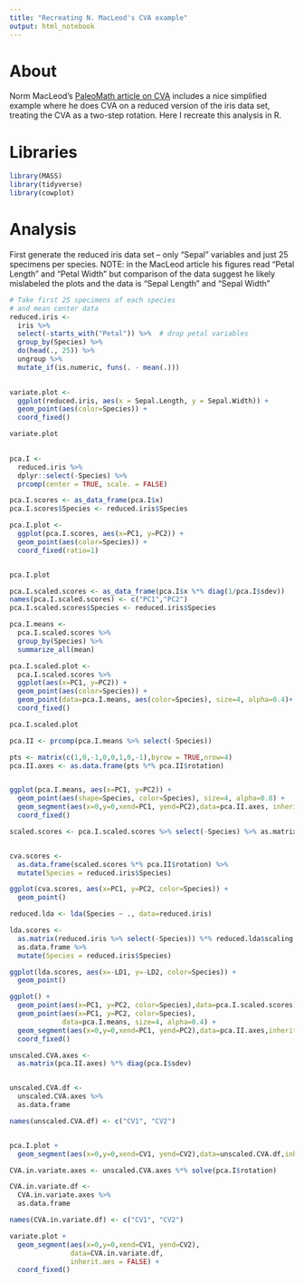 ```yaml
---
title: "Recreating N. MacLeod's CVA example"
output: html_notebook
---
```


# About

Norm MacLeod's [PaleoMath article on CVA](https://www.palass.org/sites/default/files/media/palaeomath_101/article_11/article_11.pdf) includes a nice simplified example where he does CVA on a reduced version of the iris data set, treating the CVA as a two-step rotation. Here I recreate this analysis in R.

# Libraries

```r
library(MASS)
library(tidyverse)
library(cowplot)
```

# Analysis

First generate the reduced iris data set -- only "Sepal" variables and just 25 specimens per species. NOTE: in the MacLeod article his figures read "Petal Length" and "Petal Width" but comparison of the data suggest he likely mislabeled the plots and the data is "Sepal Length" and "Sepal Width"


```r
# Take first 25 specimens of each species
# and mean center data
reduced.iris <-
  iris %>%
  select(-starts_with("Petal")) %>%  # drop petal variables
  group_by(Species) %>%
  do(head(., 25)) %>%
  ungroup %>%
  mutate_if(is.numeric, funs(. - mean(.)))
  

variate.plot <-
  ggplot(reduced.iris, aes(x = Sepal.Length, y = Sepal.Width)) + 
  geom_point(aes(color=Species)) +
  coord_fixed()

variate.plot
  
```


```r
pca.I <- 
  reduced.iris %>% 
  dplyr::select(-Species) %>%
  prcomp(center = TRUE, scale. = FALSE)

pca.I.scores <- as_data_frame(pca.I$x)
pca.I.scores$Species <- reduced.iris$Species

pca.I.plot <- 
  ggplot(pca.I.scores, aes(x=PC1, y=PC2)) + 
  geom_point(aes(color=Species)) +
  coord_fixed(ratio=1)


pca.I.plot
```

```r
pca.I.scaled.scores <- as_data_frame(pca.I$x %*% diag(1/pca.I$sdev))
names(pca.I.scaled.scores) <- c("PC1","PC2")
pca.I.scaled.scores$Species <- reduced.iris$Species

pca.I.means <-
  pca.I.scaled.scores %>%
  group_by(Species) %>%
  summarize_all(mean)

pca.I.scaled.plot <- 
  pca.I.scaled.scores %>%
  ggplot(aes(x=PC1, y=PC2)) + 
  geom_point(aes(color=Species)) +
  geom_point(data=pca.I.means, aes(color=Species), size=4, alpha=0.4)+
  coord_fixed()

pca.I.scaled.plot
```

```r
pca.II <- prcomp(pca.I.means %>% select(-Species))

pts <- matrix(c(1,0,-1,0,0,1,0,-1),byrow = TRUE,nrow=4)
pca.II.axes <- as.data.frame(pts %*% pca.II$rotation)


ggplot(pca.I.means, aes(x=PC1, y=PC2)) +
  geom_point(aes(shape=Species, color=Species), size=4, alpha=0.8) + 
  geom_segment(aes(x=0,y=0,xend=PC1, yend=PC2),data=pca.II.axes, inherit.aes = FALSE) +
  coord_fixed()
```


```r

scaled.scores <- pca.I.scaled.scores %>% select(-Species) %>% as.matrix


cva.scores <- 
  as.data.frame(scaled.scores %*% pca.II$rotation) %>%
  mutate(Species = reduced.iris$Species)

ggplot(cva.scores, aes(x=PC1, y=PC2, color=Species)) +
  geom_point()

```

```r
reduced.lda <- lda(Species ~ ., data=reduced.iris)

lda.scores <- 
  as.matrix(reduced.iris %>% select(-Species)) %*% reduced.lda$scaling %>%
  as.data.frame %>%
  mutate(Species = reduced.iris$Species)

ggplot(lda.scores, aes(x=-LD1, y=-LD2, color=Species)) +
  geom_point()
```


```r
ggplot() + 
  geom_point(aes(x=PC1, y=PC2, color=Species),data=pca.I.scaled.scores) +
  geom_point(aes(x=PC1, y=PC2, color=Species), 
             data=pca.I.means, size=4, alpha=0.4) +
  geom_segment(aes(x=0,y=0,xend=PC1, yend=PC2),data=pca.II.axes,inherit.aes = FALSE) +
  coord_fixed()
```

```r
unscaled.CVA.axes <- 
  as.matrix(pca.II.axes) %*% diag(pca.I$sdev) 


unscaled.CVA.df <-
  unscaled.CVA.axes %>%
  as.data.frame

names(unscaled.CVA.df) <- c("CV1", "CV2")


pca.I.plot + 
  geom_segment(aes(x=0,y=0,xend=CV1, yend=CV2),data=unscaled.CVA.df,inherit.aes = FALSE)
```

```r
CVA.in.variate.axes <- unscaled.CVA.axes %*% solve(pca.I$rotation)

CVA.in.variate.df <-
  CVA.in.variate.axes %>%
  as.data.frame

names(CVA.in.variate.df) <- c("CV1", "CV2")

variate.plot + 
  geom_segment(aes(x=0,y=0,xend=CV1, yend=CV2),
               data=CVA.in.variate.df,
               inherit.aes = FALSE) +
  coord_fixed()


```

